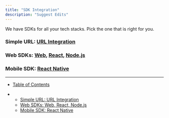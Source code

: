 ```yaml
---
title: "SDK Integration"
description: "Suggest Edits"
---
```


We have SDKs for all your tech stacks. Pick the one that is right for you.

### Simple URL: [URL Integration](/docs/on-ramp-integrate-using-simple-url)

### Web SDKs: [Web](/docs/on-ramp-web-sdk), [React](/docs/on-ramp-react-sdk), [Node.js](/docs/on-ramp-node-sdk)

### Mobile SDK: [React Native](/docs/on-ramp-react-native-sdk)

---

- [Table of Contents](#)

- - [Simple URL: URL Integration](#simple-url-url-integration)
  - [Web SDKs: Web, React, Node.js](#web-sdks-web-react-nodejs)
  - [Mobile SDK: React Native](#mobile-sdk-react-native)
